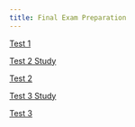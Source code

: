 ```yaml
---
title: Final Exam Preparation  
---
```

[Test 1](test1.html)

[Test 2 Study](test2review.html)

[Test 2](test2.html)

[Test 3 Study](test3review.html)

[Test 3](test3.html)